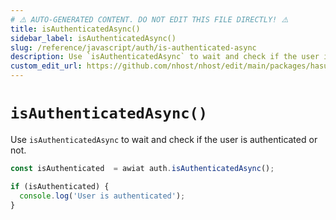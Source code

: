 ```yaml
---
# ⚠️ AUTO-GENERATED CONTENT. DO NOT EDIT THIS FILE DIRECTLY! ⚠️
title: isAuthenticatedAsync()
sidebar_label: isAuthenticatedAsync()
slug: /reference/javascript/auth/is-authenticated-async
description: Use `isAuthenticatedAsync` to wait and check if the user is authenticated or not.
custom_edit_url: https://github.com/nhost/nhost/edit/main/packages/hasura-auth-js/src/hasura-auth-client.ts#L574
---
```


# `isAuthenticatedAsync()`

Use `isAuthenticatedAsync` to wait and check if the user is authenticated or not.

```ts
const isAuthenticated  = awiat auth.isAuthenticatedAsync();

if (isAuthenticated) {
  console.log('User is authenticated');
}
```
